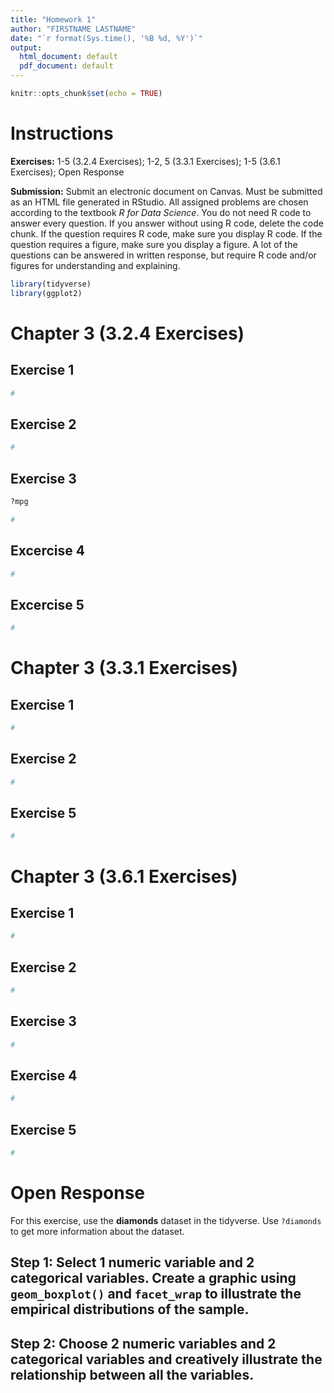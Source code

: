```yaml
---
title: "Homework 1"
author: "FIRSTNAME LASTNAME"
date: "`r format(Sys.time(), '%B %d, %Y')`"
output:
  html_document: default
  pdf_document: default
---
```


```r
knitr::opts_chunk$set(echo = TRUE)
```

# Instructions

**Exercises:** 1-5 (3.2.4 Exercises); 1-2, 5 (3.3.1 Exercises); 1-5 (3.6.1 Exercises); Open Response

**Submission:** Submit an electronic document on Canvas. Must be submitted as an HTML file generated in RStudio. All assigned problems are chosen according to the textbook *R for Data Science*. You do not need R code to answer every question. If you answer without using R code, delete the code chunk. If the question requires R code, make sure you display R code. If the question requires a figure, make sure you display a figure. A lot of the questions can be answered in written response, but require R code and/or figures for understanding and explaining.

```r
library(tidyverse)
library(ggplot2)
```

# Chapter 3 (3.2.4 Exercises)

##  Exercise 1
```r
#
```


## Exercise 2
```r
#
```


##  Exercise 3
```r
?mpg
```

```r
#
```


##  Excercise 4
```r
#
```


##  Excercise 5
```r
#
```


# Chapter 3 (3.3.1 Exercises)

##  Exercise 1
```r
#
```

##  Exercise 2
```r
#
```

##  Exercise 5
```r
#
```

# Chapter 3 (3.6.1 Exercises)

##  Exercise 1
```r
#
```

##  Exercise 2
```r
#
```

##  Exercise 3
```r
#
```

##  Exercise 4
```r
#
```

##  Exercise 5

```r
#
```



# Open Response

For this exercise, use the **diamonds** dataset in the tidyverse. Use `?diamonds` to get more information about the dataset.

## Step 1: Select 1 numeric variable and 2 categorical variables. Create a graphic using `geom_boxplot()` and `facet_wrap` to illustrate the empirical distributions of the sample.


## Step 2: Choose 2 numeric variables and 2 categorical variables and creatively illustrate the relationship between all the variables. 

